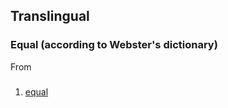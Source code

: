 ==Translingual==

===Equal (according to Webster's dictionary)===
From {{etyl|la|mul}} {{term|aequalis|lang=la}}

==={{abbreviation|mul}}===
{{head|mul|abbreviation}}

# [[equal]]